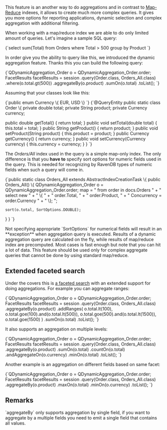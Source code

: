 
This feature is an another way to do aggregations and in contrast to [Map-Reduce](../../indexes/map-reduce-indexes.mdx) indexes, it allows to create much more complex queries. It gives you more options for reporting applications, dynamic selection and complex aggregation with additional filtering. 

When working with a map/reduce index we are able to do only limited amount of queries. Let's imagine a sample SQL query:

<TabItem value="csharp" label="csharp">
<CodeBlock language="csharp">
{`select sum(Total) from Orders where Total > 500 group by Product
`}
</CodeBlock>
</TabItem>

In order give you the ability to query like this, we introduced the dynamic aggregation feature. Thanks this you can build the following query:

<TabItem value="dynamic_aggregation_1" label="dynamic_aggregation_1">
<CodeBlock language="java">
{`QDynamicAggregation_Order o = QDynamicAggregation_Order.order;
FacetResults facetResults = session
  .query(Order.class, Orders_All.class)
  .where(o.total.gt(500))
  .aggregateBy(o.product)
    .sumOn(o.total)
  .toList();
`}
</CodeBlock>
</TabItem>

Assuming that your classes look like this:

<TabItem value="currency" label="currency">
<CodeBlock language="java">
{`public enum Currency \{
  EUR,
  USD
\}
`}
</CodeBlock>
</TabItem>

<TabItem value="order" label="order">
<CodeBlock language="java">
{`@QueryEntity
public static class Order \{
  private double total;
  private String product;
  private Currency currency;

  public double getTotal() \{
    return total;
  \}
  public void setTotal(double total) \{
    this.total = total;
  \}
  public String getProduct() \{
    return product;
  \}
  public void setProduct(String product) \{
    this.product = product;
  \}
  public Currency getCurrency() \{
    return currency;
  \}
  public void setCurrency(Currency currency) \{
    this.currency = currency;
  \}
\}
`}
</CodeBlock>
</TabItem>

The _Orders/All_ index used in the query is a simple map-only index. The only difference is that you **have to** specify sort options for numeric fields used in the query. This is needed for recognizing by RavenDB types of numeric fields when such a query will come in.

<TabItem value="dynamic_aggregation_index_def" label="dynamic_aggregation_index_def">
<CodeBlock language="java">
{`public static class Orders_All extends AbstractIndexCreationTask \{
  public Orders_All() \{
    QDynamicAggregation_Order o = QDynamicAggregation_Order.order;
    map =
     " from order in docs.Orders         " +
     " select new                        " +
     " \{                                 " +
     "     order.Total,                  " +
     "     order.Product,                " +
     "     Concurrency = order.Currency  " +
     " \}; ";

    sort(o.total, SortOptions.DOUBLE);
  \}
\}
`}
</CodeBlock>
</TabItem>

<Admonition type="warning" title="">
Not specifying appropriate `SortOptions` for numerical fields will result in an **exception** when aggregation query is executed.
</Admonition>

<Admonition type="note" title="">
Results of a dynamic aggregation query are calculated on the fly, while results of map/reduce index are precomputed. Most cases is fast enough but note that you can hit a lot of data. This feature should be used only for complex aggregate queries that cannot be done by using standard map/reduce.
</Admonition>

## Extended faceted search

Under the covers this is [a faceted search](../../indexes/querying/faceted-search.mdx) with an extended support for doing aggregations. For example you can aggregate ranges:

<TabItem value="dynamic_aggregation_range" label="dynamic_aggregation_range">
<CodeBlock language="java">
{`QDynamicAggregation_Order o = QDynamicAggregation_Order.order;
FacetResults facetResults = session
  .query(Order.class, Orders_All.class)
  .aggregateBy(o.product)
  .addRanges(
    o.total.lt(100),
    o.total.goe(100).and(o.total.lt(500)),
    o.total.goe(500).and(o.total.lt(1500)),
    o.total.goe(1500)
  )
  .sumOn(o.total)
  .toList();
`}
</CodeBlock>
</TabItem>

It also supports an aggregation on multiple levels:

<TabItem value="dynamic_aggregation_multiple_items" label="dynamic_aggregation_multiple_items">
<CodeBlock language="java">
{`QDynamicAggregation_Order o = QDynamicAggregation_Order.order;
FacetResults facetResults = session
  .query(Order.class, Orders_All.class)
  .aggregateBy(o.product)
    .sumOn(o.total)
    .countOn(o.total)
  .andAggregateOn(o.currency)
    .minOn(o.total)
  .toList();
`}
</CodeBlock>
</TabItem>

Another example is an aggregation on different fields based on same facet:

<TabItem value="dynamic_aggregation_different_fieldss" label="dynamic_aggregation_different_fieldss">
<CodeBlock language="java">
{`QDynamicAggregation_Order o = QDynamicAggregation_Order.order;
FacetResults facetResults = session
  .query(Order.class, Orders_All.class)
  .aggregateBy(o.product)
    .maxOn(o.total)
    .minOn(o.currency)
  .toList();
`}
</CodeBlock>
</TabItem>

## Remarks

<Admonition type="warning" title="">
`aggregateBy` only supports aggregation by single field, if you want to aggregate by a multiple fields you need to emit a single field that contains all values.
</Admonition>



